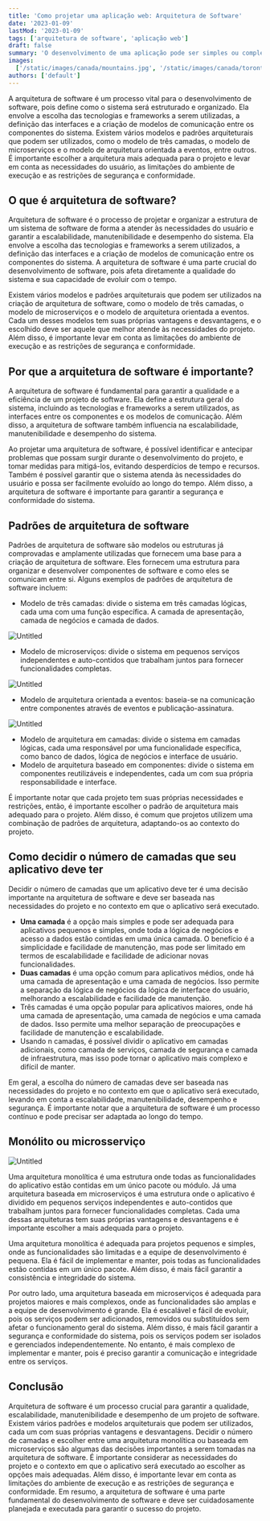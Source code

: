 ```yaml
---
title: 'Como projetar uma aplicação web: Arquitetura de Software'
date: '2023-01-09'
lastMod: '2023-01-09'
tags: ['arquitetura de software', 'aplicação web']
draft: false
summary: 'O desenvolvimento de uma aplicação pode ser simples ou complexa, dependendo de vários fatores. Podemos utilizar metodos que facilitam sua criação.'
images:
  ['/static/images/canada/mountains.jpg', '/static/images/canada/toronto.jpg']
authors: ['default']
---
```


A arquitetura de software é um processo vital para o desenvolvimento de software, pois define como o sistema será estruturado e organizado. Ela envolve a escolha das tecnologias e frameworks a serem utilizadas, a definição das interfaces e a criação de modelos de comunicação entre os componentes do sistema. Existem vários modelos e padrões arquiteturais que podem ser utilizados, como o modelo de três camadas, o modelo de microserviços e o modelo de arquitetura orientada a eventos, entre outros. É importante escolher a arquitetura mais adequada para o projeto e levar em conta as necessidades do usuário, as limitações do ambiente de execução e as restrições de segurança e conformidade.

## O que é arquitetura de software?

Arquitetura de software é o processo de projetar e organizar a estrutura de um sistema de software de forma a atender às necessidades do usuário e garantir a escalabilidade, manutenibilidade e desempenho do sistema. Ela envolve a escolha das tecnologias e frameworks a serem utilizados, a definição das interfaces e a criação de modelos de comunicação entre os componentes do sistema. A arquitetura de software é uma parte crucial do desenvolvimento de software, pois afeta diretamente a qualidade do sistema e sua capacidade de evoluir com o tempo.

Existem vários modelos e padrões arquiteturais que podem ser utilizados na criação de arquitetura de software, como o modelo de três camadas, o modelo de microserviços e o modelo de arquitetura orientada a eventos. Cada um desses modelos tem suas próprias vantagens e desvantagens, e o escolhido deve ser aquele que melhor atende às necessidades do projeto. Além disso, é importante levar em conta as limitações do ambiente de execução e as restrições de segurança e conformidade.

## Por que a arquitetura de software é importante?

A arquitetura de software é fundamental para garantir a qualidade e a eficiência de um projeto de software. Ela define a estrutura geral do sistema, incluindo as tecnologias e frameworks a serem utilizados, as interfaces entre os componentes e os modelos de comunicação. Além disso, a arquitetura de software também influencia na escalabilidade, manutenibilidade e desempenho do sistema.

Ao projetar uma arquitetura de software, é possível identificar e antecipar problemas que possam surgir durante o desenvolvimento do projeto, e tomar medidas para mitigá-los, evitando desperdícios de tempo e recursos. Também é possível garantir que o sistema atenda às necessidades do usuário e possa ser facilmente evoluído ao longo do tempo. Além disso, a arquitetura de software é importante para garantir a segurança e conformidade do sistema.

## Padrões de arquitetura de software

Padrões de arquitetura de software são modelos ou estruturas já comprovadas e amplamente utilizadas que fornecem uma base para a criação de arquitetura de software. Eles fornecem uma estrutura para organizar e desenvolver componentes de software e como eles se comunicam entre si. Alguns exemplos de padrões de arquitetura de software incluem:

- Modelo de três camadas: divide o sistema em três camadas lógicas, cada uma com uma função específica. A camada de apresentação, camada de negócios e camada de dados.

![Untitled](/static/images/3tier.png)

- Modelo de microserviços: divide o sistema em pequenos serviços independentes e auto-contidos que trabalham juntos para fornecer funcionalidades completas.

![Untitled](/static/images/microservices.jpeg)

- Modelo de arquitetura orientada a eventos: baseia-se na comunicação entre componentes através de eventos e publicação-assinatura.

![Untitled](/static/images/event-driven-architecture-1.png)

- Modelo de arquitetura em camadas: divide o sistema em camadas lógicas, cada uma responsável por uma funcionalidade específica, como banco de dados, lógica de negócios e interface de usuário.
- Modelo de arquitetura baseado em componentes: divide o sistema em componentes reutilizáveis e independentes, cada um com sua própria responsabilidade e interface.

É importante notar que cada projeto tem suas próprias necessidades e restrições, então, é importante escolher o padrão de arquitetura mais adequado para o projeto. Além disso, é comum que projetos utilizem uma combinação de padrões de arquitetura, adaptando-os ao contexto do projeto.

## Como decidir o número de camadas que seu aplicativo deve ter

Decidir o número de camadas que um aplicativo deve ter é uma decisão importante na arquitetura de software e deve ser baseada nas necessidades do projeto e no contexto em que o aplicativo será executado.

- **Uma camada** é a opção mais simples e pode ser adequada para aplicativos pequenos e simples, onde toda a lógica de negócios e acesso a dados estão contidas em uma única camada. O benefício é a simplicidade e facilidade de manutenção, mas pode ser limitado em termos de escalabilidade e facilidade de adicionar novas funcionalidades.
- **Duas camadas** é uma opção comum para aplicativos médios, onde há uma camada de apresentação e uma camada de negócios. Isso permite a separação da lógica de negócios da lógica de interface do usuário, melhorando a escalabilidade e facilidade de manutenção.
- Três camadas é uma opção popular para aplicativos maiores, onde há uma camada de apresentação, uma camada de negócios e uma camada de dados. Isso permite uma melhor separação de preocupações e facilidade de manutenção e escalabilidade.
- Usando n camadas, é possível dividir o aplicativo em camadas adicionais, como camada de serviços, camada de segurança e camada de infraestrutura, mas isso pode tornar o aplicativo mais complexo e difícil de manter.

Em geral, a escolha do número de camadas deve ser baseada nas necessidades do projeto e no contexto em que o aplicativo será executado, levando em conta a escalabilidade, manutenibilidade, desempenho e segurança. É importante notar que a arquitetura de software é um processo contínuo e pode precisar ser adaptada ao longo do tempo.

## Monólito ou microsserviço

![Untitled](/static/images/rancher_blog_microservices-and-monolithic-architectures.jpeg)

Uma arquitetura monolítica é uma estrutura onde todas as funcionalidades do aplicativo estão contidas em um único pacote ou módulo. Já uma arquitetura baseada em microserviços é uma estrutura onde o aplicativo é dividido em pequenos serviços independentes e auto-contidos que trabalham juntos para fornecer funcionalidades completas. Cada uma dessas arquiteturas tem suas próprias vantagens e desvantagens e é importante escolher a mais adequada para o projeto.

Uma arquitetura monolítica é adequada para projetos pequenos e simples, onde as funcionalidades são limitadas e a equipe de desenvolvimento é pequena. Ela é fácil de implementar e manter, pois todas as funcionalidades estão contidas em um único pacote. Além disso, é mais fácil garantir a consistência e integridade do sistema.

Por outro lado, uma arquitetura baseada em microserviços é adequada para projetos maiores e mais complexos, onde as funcionalidades são amplas e a equipe de desenvolvimento é grande. Ela é escalável e fácil de evoluir, pois os serviços podem ser adicionados, removidos ou substituídos sem afetar o funcionamento geral do sistema. Além disso, é mais fácil garantir a segurança e conformidade do sistema, pois os serviços podem ser isolados e gerenciados independentemente. No entanto, é mais complexo de implementar e manter, pois é preciso garantir a comunicação e integridade entre os serviços.

## Conclusão

Arquitetura de software é um processo crucial para garantir a qualidade, escalabilidade, manutenibilidade e desempenho de um projeto de software. Existem vários padrões e modelos arquiteturais que podem ser utilizados, cada um com suas próprias vantagens e desvantagens. Decidir o número de camadas e escolher entre uma arquitetura monolítica ou baseada em microserviços são algumas das decisões importantes a serem tomadas na arquitetura de software. É importante considerar as necessidades do projeto e o contexto em que o aplicativo será executado ao escolher as opções mais adequadas. Além disso, é importante levar em conta as limitações do ambiente de execução e as restrições de segurança e conformidade. Em resumo, a arquitetura de software é uma parte fundamental do desenvolvimento de software e deve ser cuidadosamente planejada e executada para garantir o sucesso do projeto.
